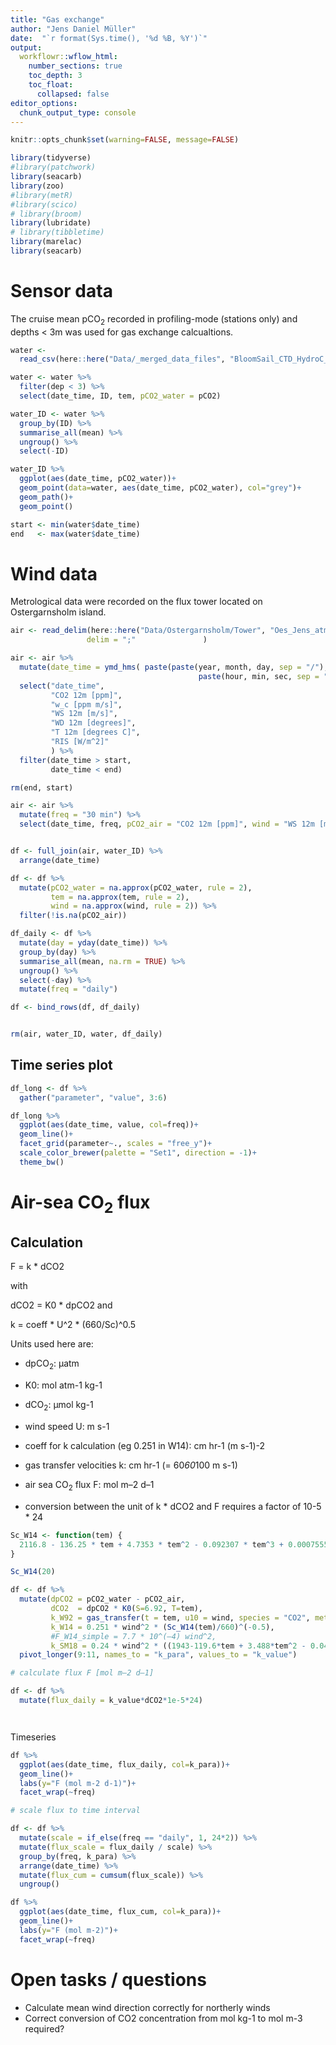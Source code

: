 ```yaml
---
title: "Gas exchange"
author: "Jens Daniel Müller"
date:  "`r format(Sys.time(), '%d %B, %Y')`"
output: 
  workflowr::wflow_html:
    number_sections: true
    toc_depth: 3
    toc_float:
      collapsed: false
editor_options:
  chunk_output_type: console
---
```



```r
knitr::opts_chunk$set(warning=FALSE, message=FALSE)
```

```r
library(tidyverse)
#library(patchwork)
library(seacarb)
library(zoo)
#library(metR)
#library(scico)
# library(broom)
library(lubridate)
# library(tibbletime)
library(marelac)
library(seacarb)
```


# Sensor data

The cruise mean pCO~2~ recorded in profiling-mode (stations only) and depths < 3m was used for gas exchange calcualtions.

```r

water <-
  read_csv(here::here("Data/_merged_data_files", "BloomSail_CTD_HydroC_CT.csv"))

water <- water %>% 
  filter(dep < 3) %>% 
  select(date_time, ID, tem, pCO2_water = pCO2)

water_ID <- water %>% 
  group_by(ID) %>% 
  summarise_all(mean) %>% 
  ungroup() %>% 
  select(-ID)

water_ID %>% 
  ggplot(aes(date_time, pCO2_water))+
  geom_point(data=water, aes(date_time, pCO2_water), col="grey")+
  geom_path()+
  geom_point()

start <- min(water$date_time)
end   <- max(water$date_time)

```


# Wind data

Metrological data were recorded on the flux tower located on Ostergarnsholm island.

```r

air <- read_delim(here::here("Data/Ostergarnsholm/Tower", "Oes_Jens_atm_water_June_to_August_2018.csv"),
                 delim = ";"               )

air <- air %>%
  mutate(date_time = ymd_hms( paste(paste(year, month, day, sep = "/"),
                                          paste(hour, min, sec, sep = ":")))) %>% 
  select("date_time",
         "CO2 12m [ppm]",
         "w_c [ppm m/s]",
         "WS 12m [m/s]",
         "WD 12m [degrees]",
         "T 12m [degrees C]",
         "RIS [W/m^2]"
         ) %>% 
  filter(date_time > start,
         date_time < end)

rm(end, start)

air <- air %>% 
  mutate(freq = "30 min") %>% 
  select(date_time, freq, pCO2_air = "CO2 12m [ppm]", wind = "WS 12m [m/s]")



```


```r

df <- full_join(air, water_ID) %>% 
  arrange(date_time)

df <- df %>% 
  mutate(pCO2_water = na.approx(pCO2_water, rule = 2),
         tem = na.approx(tem, rule = 2),
         wind = na.approx(wind, rule = 2)) %>% 
  filter(!is.na(pCO2_air))

df_daily <- df %>% 
  mutate(day = yday(date_time)) %>% 
  group_by(day) %>% 
  summarise_all(mean, na.rm = TRUE) %>% 
  ungroup() %>% 
  select(-day) %>% 
  mutate(freq = "daily")

df <- bind_rows(df, df_daily)


rm(air, water_ID, water, df_daily)


```

## Time series plot

```r

df_long <- df %>% 
  gather("parameter", "value", 3:6)

df_long %>% 
  ggplot(aes(date_time, value, col=freq))+
  geom_line()+
  facet_grid(parameter~., scales = "free_y")+
  scale_color_brewer(palette = "Set1", direction = -1)+
  theme_bw()

```

# Air-sea CO~2~ flux

## Calculation

F = k * dCO2

with

dCO2 = K0 * dpCO2 and 

k = coeff * U^2 * (660/Sc)^0.5


Units used here are:

- dpCO~2~: µatm
- K0: mol atm-1 kg-1
- dCO~2~: µmol kg-1

- wind speed U: m s-1

- coeff for k calculation (eg 0.251 in W14): cm hr-1 (m s-1)-2 
- gas transfer velocities k: cm hr-1 (= 60*60*100 m s-1)

- air sea CO~2~ flux F: mol m–2 d–1

- conversion between the unit of k * dCO2 and F requires a factor of 10-5 * 24

```r

Sc_W14 <- function(tem) {
  2116.8 - 136.25 * tem + 4.7353 * tem^2 - 0.092307 * tem^3 + 0.0007555 * tem^4
}

Sc_W14(20)

df <- df %>% 
  mutate(dpCO2 = pCO2_water - pCO2_air,
         dCO2  = dpCO2 * K0(S=6.92, T=tem),
         k_W92 = gas_transfer(t = tem, u10 = wind, species = "CO2", method = "Wanninkhof1")* 60^2 * 100,
         k_W14 = 0.251 * wind^2 * (Sc_W14(tem)/660)^(-0.5),
         #F_W14_simple = 7.7 * 10^(–4) wind^2,
         k_SM18 = 0.24 * wind^2 * ((1943-119.6*tem + 3.488*tem^2 - 0.0417*tem^3) / 660)^(-0.5)) %>% 
  pivot_longer(9:11, names_to = "k_para", values_to = "k_value")

# calculate flux F [mol m–2 d–1]

df <- df %>% 
  mutate(flux_daily = k_value*dCO2*1e-5*24) 




```

Timeseries 

```r

df %>% 
  ggplot(aes(date_time, flux_daily, col=k_para))+
  geom_line()+
  labs(y="F (mol m-2 d-1)")+
  facet_wrap(~freq)

# scale flux to time interval

df <- df %>% 
  mutate(scale = if_else(freq == "daily", 1, 24*2)) %>% 
  mutate(flux_scale = flux_daily / scale) %>% 
  group_by(freq, k_para) %>% 
  arrange(date_time) %>% 
  mutate(flux_cum = cumsum(flux_scale)) %>% 
  ungroup()

df %>% 
  ggplot(aes(date_time, flux_cum, col=k_para))+
  geom_line()+
  labs(y="F (mol m-2)")+
  facet_wrap(~freq)
```


# Open tasks / questions

- Calculate mean wind direction correctly for northerly winds
- Correct conversion of CO2 concentration from mol kg-1 to mol m-3 required?
